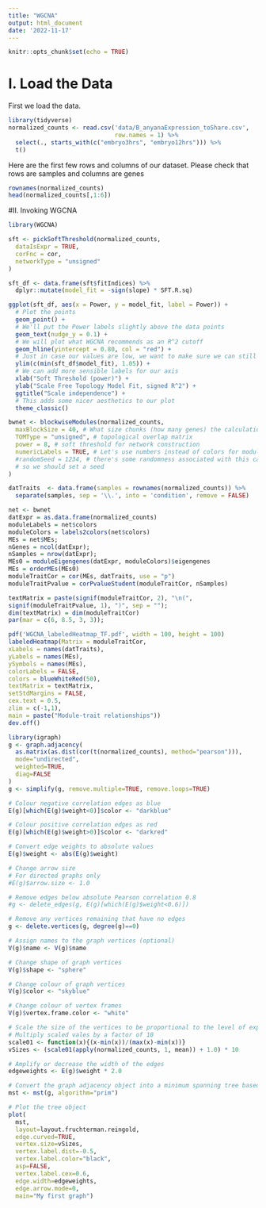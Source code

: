 ```yaml
---
title: "WGCNA"
output: html_document
date: '2022-11-17'
---
```


```r
knitr::opts_chunk$set(echo = TRUE)
```

# I. Load the Data

First we load the data. 
```r
library(tidyverse)
normalized_counts <- read.csv('data/B_anyanaExpression_toShare.csv', 
                              row.names = 1) %>%
  select(., starts_with(c("embryo3hrs", "embryo12hrs"))) %>% 
  t()
```
Here are the first few rows and columns of our dataset. Please check that rows are samples and columns are genes
```r
rownames(normalized_counts)
head(normalized_counts[,1:6])
```

#II. Invoking WGCNA

```r
library(WGCNA)
```


```r
sft <- pickSoftThreshold(normalized_counts,
  dataIsExpr = TRUE,
  corFnc = cor,
  networkType = "unsigned"
)

sft_df <- data.frame(sft$fitIndices) %>%
  dplyr::mutate(model_fit = -sign(slope) * SFT.R.sq)

ggplot(sft_df, aes(x = Power, y = model_fit, label = Power)) +
  # Plot the points
  geom_point() +
  # We'll put the Power labels slightly above the data points
  geom_text(nudge_y = 0.1) +
  # We will plot what WGCNA recommends as an R^2 cutoff
  geom_hline(yintercept = 0.80, col = "red") +
  # Just in case our values are low, we want to make sure we can still see the 0.80 level
  ylim(c(min(sft_df$model_fit), 1.05)) +
  # We can add more sensible labels for our axis
  xlab("Soft Threshold (power)") +
  ylab("Scale Free Topology Model Fit, signed R^2") +
  ggtitle("Scale independence") +
  # This adds some nicer aesthetics to our plot
  theme_classic()
```

```r
bwnet <- blockwiseModules(normalized_counts,
  maxBlockSize = 40, # What size chunks (how many genes) the calculations should be run in
  TOMType = "unsigned", # topological overlap matrix
  power = 8, # soft threshold for network construction
  numericLabels = TRUE, # Let's use numbers instead of colors for module labels
  #randomSeed = 1234, # there's some randomness associated with this calculation
  # so we should set a seed
)
```

```r
datTraits  <- data.frame(samples = rownames(normalized_counts)) %>% 
  separate(samples, sep = '\\.', into = 'condition', remove = FALSE)
```

```r

net <- bwnet
datExpr = as.data.frame(normalized_counts)
moduleLabels = net$colors
moduleColors = labels2colors(net$colors)
MEs = net$MEs;
nGenes = ncol(datExpr);
nSamples = nrow(datExpr);
MEs0 = moduleEigengenes(datExpr, moduleColors)$eigengenes
MEs = orderMEs(MEs0)
moduleTraitCor = cor(MEs, datTraits, use = "p")
moduleTraitPvalue = corPvalueStudent(moduleTraitCor, nSamples)
```

```r
textMatrix = paste(signif(moduleTraitCor, 2), "\n(",
signif(moduleTraitPvalue, 1), ")", sep = "");
dim(textMatrix) = dim(moduleTraitCor)
par(mar = c(6, 8.5, 3, 3));

pdf('WGCNA_labeledHeatmap_TF.pdf', width = 100, height = 100)
labeledHeatmap(Matrix = moduleTraitCor,
xLabels = names(datTraits),
yLabels = names(MEs),
ySymbols = names(MEs),
colorLabels = FALSE,
colors = blueWhiteRed(50),
textMatrix = textMatrix,
setStdMargins = FALSE,
cex.text = 0.5,
zlim = c(-1,1),
main = paste("Module-trait relationships"))
dev.off()
```

```r
library(igraph)
g <- graph.adjacency(
  as.matrix(as.dist(cor(t(normalized_counts), method="pearson"))),
  mode="undirected",
  weighted=TRUE,
  diag=FALSE
)
g <- simplify(g, remove.multiple=TRUE, remove.loops=TRUE)

# Colour negative correlation edges as blue
E(g)[which(E(g)$weight<0)]$color <- "darkblue"

# Colour positive correlation edges as red
E(g)[which(E(g)$weight>0)]$color <- "darkred"

# Convert edge weights to absolute values
E(g)$weight <- abs(E(g)$weight)

# Change arrow size
# For directed graphs only
#E(g)$arrow.size <- 1.0

# Remove edges below absolute Pearson correlation 0.8
#g <- delete_edges(g, E(g)[which(E(g)$weight<0.6)])

# Remove any vertices remaining that have no edges
g <- delete.vertices(g, degree(g)==0)

# Assign names to the graph vertices (optional)
V(g)$name <- V(g)$name

# Change shape of graph vertices
V(g)$shape <- "sphere"

# Change colour of graph vertices
V(g)$color <- "skyblue"

# Change colour of vertex frames
V(g)$vertex.frame.color <- "white"

# Scale the size of the vertices to be proportional to the level of expression of each gene represented by each vertex
# Multiply scaled vales by a factor of 10
scale01 <- function(x){(x-min(x))/(max(x)-min(x))}
vSizes <- (scale01(apply(normalized_counts, 1, mean)) + 1.0) * 10

# Amplify or decrease the width of the edges
edgeweights <- E(g)$weight * 2.0

# Convert the graph adjacency object into a minimum spanning tree based on Prim's algorithm
mst <- mst(g, algorithm="prim")

# Plot the tree object
plot(
  mst,
  layout=layout.fruchterman.reingold,
  edge.curved=TRUE,
  vertex.size=vSizes,
  vertex.label.dist=-0.5,
  vertex.label.color="black",
  asp=FALSE,
  vertex.label.cex=0.6,
  edge.width=edgeweights,
  edge.arrow.mode=0,
  main="My first graph")
```

